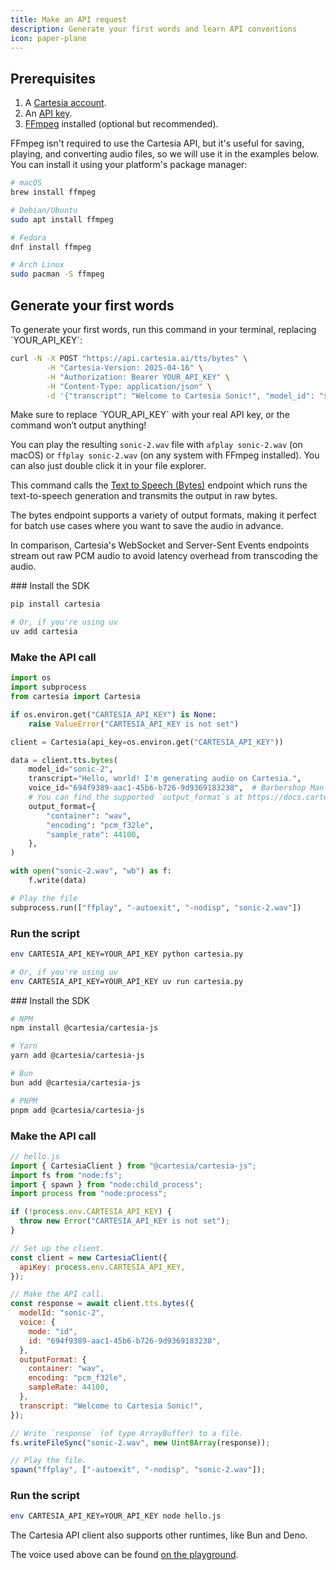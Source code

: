 ---
title: Make an API request
description: Generate your first words and learn API conventions
icon: paper-plane
---
## Prerequisites

1. A [Cartesia account](https://play.cartesia.ai).
2. An [API key](https://play.cartesia.ai/keys).
3. [FFmpeg](https://ffmpeg.org/download.html) installed (optional but recommended).

FFmpeg isn't required to use the Cartesia API, but it's useful for saving, playing, and converting audio files, so we will use it in the examples below. You can install it using your platform's package manager:

```sh
# macOS
brew install ffmpeg

# Debian/Ubuntu
sudo apt install ffmpeg

# Fedora
dnf install ffmpeg

# Arch Linux
sudo pacman -S ffmpeg
```

## Generate your first words

<Tabs>

<Tab title="cURL">
To generate your first words, run this command in your terminal, replacing `YOUR_API_KEY`:

```bash
curl -N -X POST "https://api.cartesia.ai/tts/bytes" \
        -H "Cartesia-Version: 2025-04-16" \
        -H "Authorization: Bearer YOUR_API_KEY" \
        -H "Content-Type: application/json" \
        -d '{"transcript": "Welcome to Cartesia Sonic!", "model_id": "sonic-2", "voice": {"mode":"id", "id": "694f9389-aac1-45b6-b726-9d9369183238"}, "output_format":{"container":"wav", "encoding":"pcm_f32le", "sample_rate":44100}}' > sonic-2.wav
```

<Warning>
  Make sure to replace `YOUR_API_KEY` with your real API key, or the command
  won’t output anything!
</Warning>

You can play the resulting `sonic-2.wav` file with `afplay sonic-2.wav` (on macOS) or `ffplay sonic-2.wav` (on any system with FFmpeg installed). You can also just double click it in your file explorer.

This command calls the [Text to Speech (Bytes)](/api-reference/tts/bytes) endpoint which runs the text-to-speech generation and transmits the output in raw bytes.

<Info>
The bytes endpoint supports a variety of output formats, making it perfect for batch use cases where you want to save the audio in advance.

In comparison, Cartesia's WebSocket and Server-Sent Events endpoints stream out raw PCM audio to avoid latency overhead from transcoding the audio.

</Info>

</Tab>

<Tab title="Python">
<Steps>
### Install the SDK

```sh
pip install cartesia

# Or, if you're using uv
uv add cartesia
```

### Make the API call

```python
import os
import subprocess
from cartesia import Cartesia

if os.environ.get("CARTESIA_API_KEY") is None:
    raise ValueError("CARTESIA_API_KEY is not set")

client = Cartesia(api_key=os.environ.get("CARTESIA_API_KEY"))

data = client.tts.bytes(
    model_id="sonic-2",
    transcript="Hello, world! I'm generating audio on Cartesia.",
    voice_id="694f9389-aac1-45b6-b726-9d9369183238",  # Barbershop Man
    # You can find the supported `output_format`s at https://docs.cartesia.ai/api-reference/tts/bytes
    output_format={
        "container": "wav",
        "encoding": "pcm_f32le",
        "sample_rate": 44100,
    },
)

with open("sonic-2.wav", "wb") as f:
    f.write(data)

# Play the file
subprocess.run(["ffplay", "-autoexit", "-nodisp", "sonic-2.wav"])
```

### Run the script

```sh
env CARTESIA_API_KEY=YOUR_API_KEY python cartesia.py

# Or, if you're using uv
env CARTESIA_API_KEY=YOUR_API_KEY uv run cartesia.py
```

</Steps>
</Tab>

<Tab title="JavaScript/TypeScript">

<Steps>
### Install the SDK

```sh
# NPM
npm install @cartesia/cartesia-js

# Yarn
yarn add @cartesia/cartesia-js

# Bun
bun add @cartesia/cartesia-js

# PNPM
pnpm add @cartesia/cartesia-js
```

### Make the API call

```js
// hello.js
import { CartesiaClient } from "@cartesia/cartesia-js";
import fs from "node:fs";
import { spawn } from "node:child_process";
import process from "node:process";

if (!process.env.CARTESIA_API_KEY) {
  throw new Error("CARTESIA_API_KEY is not set");
}

// Set up the client.
const client = new CartesiaClient({
  apiKey: process.env.CARTESIA_API_KEY,
});

// Make the API call.
const response = await client.tts.bytes({
  modelId: "sonic-2",
  voice: {
    mode: "id",
    id: "694f9389-aac1-45b6-b726-9d9369183238",
  },
  outputFormat: {
    container: "wav",
    encoding: "pcm_f32le",
    sampleRate: 44100,
  },
  transcript: "Welcome to Cartesia Sonic!",
});

// Write `response` (of type ArrayBuffer) to a file.
fs.writeFileSync("sonic-2.wav", new Uint8Array(response));

// Play the file.
spawn("ffplay", ["-autoexit", "-nodisp", "sonic-2.wav"]);
```

### Run the script

```sh
env CARTESIA_API_KEY=YOUR_API_KEY node hello.js
```

The Cartesia API client also supports other runtimes, like Bun and Deno.

</Steps>
</Tab>

</Tabs>

The voice used above can be found [on the playground](https://play.cartesia.ai/voices/a0e99841-438c-4a64-b679-ae501e7d6091).
